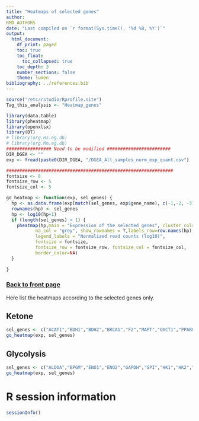 ```yaml
---
title: "Heatmaps of selected genes"
author:
RMD_AUTHORS
date: "Last compiled on `r format(Sys.time(), '%d %B, %Y')`"
output:
  html_document:
    df_print: paged
    toc: true
    toc_float:
      toc_collapsed: true
    toc_depth: 3
    number_sections: false
    theme: lumen
bibliography: ../references.bib
---
```


```r
source("/etc/rstudio/Rprofile.site")
Tag_this_analysis <- "Heatmap_genes"

library(data.table)
library(pheatmap)
library(openxlsx)
library(DT)
# library(org.Hs.eg.db)
# library(org.Mm.eg.db)
################# Need to be modified ########################
DIR_DGEA <- ""
exp <- fread(paste0(DIR_DGEA, "/DGEA_All_samples_norm_exp_quant.csv")

###############################################################
fontsize <- 8
fontsize_row <- 5
fontsize_col <- 5

go_heatmap <- function(exp, sel_genes) {
  hp <- as.data.frame(exp[match(sel_genes, exp$gene_name), c(-1,-2, -3)])
  rownames(hp) <- sel_genes
  hp <- log10(hp+1)
  if (length(sel_genes) > 1) {
    pheatmap(hp,main = "Expression of the selected genes", cluster_cols=F,#annotation_row=annot,
           na_col = "grey", show_rownames = T,labels_row=row.names(hp),#kmeans_k=200,#color = hcl.colors(50, "YlGnBu"),
           legend_labels = "Normalized read counts (log10)",
           fontsize = fontsize,
           fontsize_row = fontsize_row, fontsize_col = fontsize_col,
           border_color=NA)
  }
  
}
```

### [Back to front page](../Analysis_Report_RNAseq.html)

Here list the heatmaps according to the selected genes only.

## Ketone

```r
sel_genes <- c("ACAT1","BDH1","BDH2","BRCA1","F2","MAPT","OXCT1","PPARG")
go_heatmap(exp, sel_genes)
```

## Glycolysis

```r
sel_genes <- c("ALDOA","BPGM","ENO1","ENO2","GAPDH","GPI","HK1","HK2","HKDC1","PFKL","PFKM","PGAM1","PGAM2","PGAM4","PGK1","PKLR","PKM","TPI1")
go_heatmap(exp, sel_genes)
```

<!-- INSERTING code chunks here -->

# R session information

```r
sessionInfo()
```